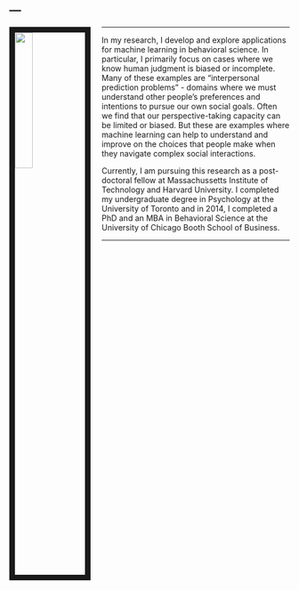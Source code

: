 ---
---

<link rel="stylesheet" href="styles.css" type="text/css">

<img src="images/mikeface.jpg" style="width:25%; border:10px solid; margin-right: 20px" align="left">
      
      
***

In my research, I develop and explore applications for machine learning in behavioral science. In particular, I primarily focus on cases where we know human judgment is biased or incomplete. Many of these examples are “interpersonal prediction problems” - domains where we must understand other people’s preferences and intentions to pursue our own social goals. Often we find that our perspective-taking capacity can be limited or biased. But these are examples where machine learning can help to understand and improve on the choices that people make when they navigate complex social interactions.

Currently, I am pursuing this research as a post-doctoral fellow at Massachussetts Institute of Technology and Harvard University. I completed my undergraduate degree in Psychology at the University of Toronto and in 2014, I completed a PhD and an MBA in Behavioral Science at the University of Chicago Booth School of Business. 

***